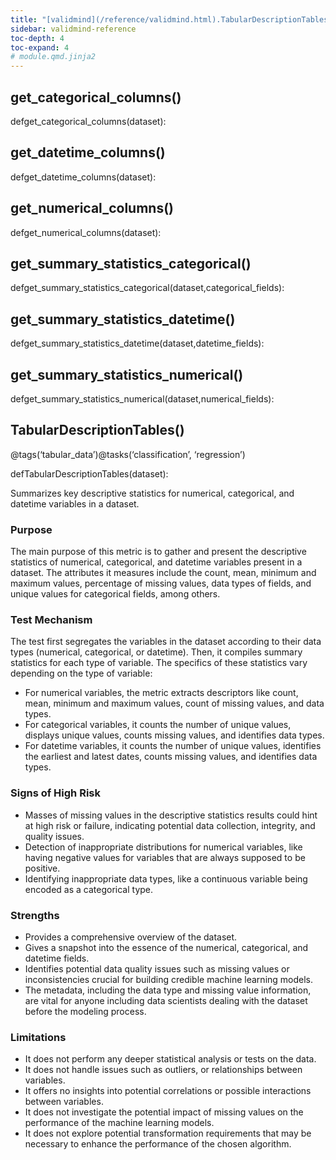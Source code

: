 ```yaml
---
title: "[validmind](/reference/validmind.html).TabularDescriptionTables"
sidebar: validmind-reference
toc-depth: 4
toc-expand: 4
# module.qmd.jinja2
---
```


<!-- function.qmd.jinja2 -->

## get_categorical_columns[()]{.muted}

<!-- signatures.jinja2 -->

::: {.signature}

<span class="kw">def</span><span class="name">get_categorical_columns</span>(<span class="param"><span class="n">dataset</span></span>):

:::

<!-- function.qmd.jinja2 -->

## get_datetime_columns[()]{.muted}

<!-- signatures.jinja2 -->

::: {.signature}

<span class="kw">def</span><span class="name">get_datetime_columns</span>(<span class="param"><span class="n">dataset</span></span>):

:::

<!-- function.qmd.jinja2 -->

## get_numerical_columns[()]{.muted}

<!-- signatures.jinja2 -->

::: {.signature}

<span class="kw">def</span><span class="name">get_numerical_columns</span>(<span class="param"><span class="n">dataset</span></span>):

:::

<!-- function.qmd.jinja2 -->

## get_summary_statistics_categorical[()]{.muted}

<!-- signatures.jinja2 -->

::: {.signature}

<span class="kw">def</span><span class="name">get_summary_statistics_categorical</span>(<span class="params"><span class="n">dataset</span><span class="muted">,</span></span><span class="params"><span class="n">categorical_fields</span></span>):

:::

<!-- function.qmd.jinja2 -->

## get_summary_statistics_datetime[()]{.muted}

<!-- signatures.jinja2 -->

::: {.signature}

<span class="kw">def</span><span class="name">get_summary_statistics_datetime</span>(<span class="params"><span class="n">dataset</span><span class="muted">,</span></span><span class="params"><span class="n">datetime_fields</span></span>):

:::

<!-- function.qmd.jinja2 -->

## get_summary_statistics_numerical[()]{.muted}

<!-- signatures.jinja2 -->

::: {.signature}

<span class="kw">def</span><span class="name">get_summary_statistics_numerical</span>(<span class="params"><span class="n">dataset</span><span class="muted">,</span></span><span class="params"><span class="n">numerical_fields</span></span>):

:::

<!-- function.qmd.jinja2 -->

## TabularDescriptionTables[()]{.muted}

<!-- signatures.jinja2 -->

::: {.signature}

<span class="decorators"><span class="decorator"><span class="n">@tags(<span class="s">'tabular_data'</span>)</span></span><span class="decorator"><span class="n">@tasks(<span class="s">'classification'</span>, <span class="s">'regression'</span>)</span></span></span>

<span class="kw">def</span><span class="name">TabularDescriptionTables</span>(<span class="param"><span class="n">dataset</span></span>):

:::

<!-- docstring.jinja2 -->

Summarizes key descriptive statistics for numerical, categorical, and datetime variables in a dataset.

### Purpose

The main purpose of this metric is to gather and present the descriptive statistics of numerical, categorical, and datetime variables present in a dataset. The attributes it measures include the count, mean, minimum and maximum values, percentage of missing values, data types of fields, and unique values for categorical fields, among others.

### Test Mechanism

The test first segregates the variables in the dataset according to their data types (numerical, categorical, or datetime). Then, it compiles summary statistics for each type of variable. The specifics of these statistics vary depending on the type of variable:

- For numerical variables, the metric extracts descriptors like count, mean, minimum and maximum values, count of missing values, and data types.
- For categorical variables, it counts the number of unique values, displays unique values, counts missing values, and identifies data types.
- For datetime variables, it counts the number of unique values, identifies the earliest and latest dates, counts missing values, and identifies data types.

### Signs of High Risk

- Masses of missing values in the descriptive statistics results could hint at high risk or failure, indicating potential data collection, integrity, and quality issues.
- Detection of inappropriate distributions for numerical variables, like having negative values for variables that are always supposed to be positive.
- Identifying inappropriate data types, like a continuous variable being encoded as a categorical type.

### Strengths

- Provides a comprehensive overview of the dataset.
- Gives a snapshot into the essence of the numerical, categorical, and datetime fields.
- Identifies potential data quality issues such as missing values or inconsistencies crucial for building credible machine learning models.
- The metadata, including the data type and missing value information, are vital for anyone including data scientists dealing with the dataset before the modeling process.

### Limitations

- It does not perform any deeper statistical analysis or tests on the data.
- It does not handle issues such as outliers, or relationships between variables.
- It offers no insights into potential correlations or possible interactions between variables.
- It does not investigate the potential impact of missing values on the performance of the machine learning models.
- It does not explore potential transformation requirements that may be necessary to enhance the performance of the chosen algorithm.
